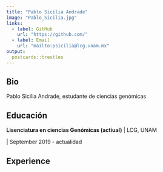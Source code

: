 ```yaml
---
title: "Pablo Sicilia Andrade"
image: "Pablo_Sicilia.jpg"
links:
  - label: GitHub
    url: "https://github.com/"
  - label: Email
    url: "mailto:psicilia@lcg.unam.mx"
output:
  postcards::trestles
---
```

 
## Bio

Pablo Sicilia Andrade, estudante de ciencias genómicas

## Educación

**Lisenciatura en ciencias Genómicas (actiual)** | LCG, UNAM

 | September 2019 - actualidad

## Experience
